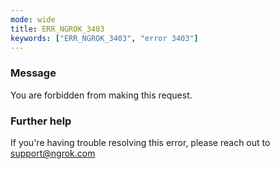 ```yaml
---
mode: wide
title: ERR_NGROK_3403
keywords: ["ERR_NGROK_3403", "error 3403"]
---
```


### Message

You are forbidden from making this request.

### Further help

If you're having trouble resolving this error, please reach out to [support@ngrok.com](mailto:support@ngrok.com?subject=Help%20with%20ERR_NGROK_3403)
